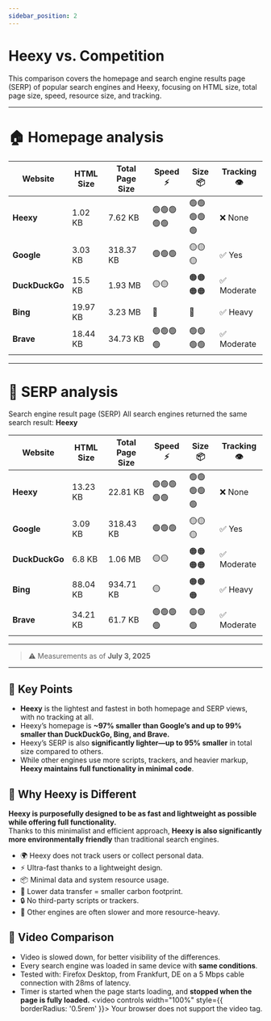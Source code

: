---
sidebar_position: 2
---
# Heexy vs. Competition

This comparison covers the homepage and search engine results page (SERP) of popular search engines and Heexy, focusing on HTML size, total page size, speed, resource size, and tracking.

---

# 🏠 Homepage analysis

| Website        | HTML Size   | Total Page Size | Speed ⚡        | Size 📦        | Tracking 👁️     |
|----------------|-------------|-----------------|----------------|----------------|------------------|
| **Heexy**      | 1.02 KB     | 7.62 KB         | 🟢🟢🟢🟢🟢       | 🟢🟢🟢🟢🟢      | ❌ None           |
| **Google**     | 3.03 KB     | 318.37 KB       | 🟢🟢🟢          | 🟡🟡🟡         | ✅ Yes            |
| **DuckDuckGo** | 15.5 KB     | 1.93 MB         | 🟡🟡           | 🟠🟠🟠🟠      | ✅ Moderate       |
| **Bing**       | 19.97 KB    | 3.23 MB         | 🔴             | 🔴             | ✅ Heavy          |
| **Brave**      | 18.44 KB    | 34.73 KB        | 🟢🟢🟢🟢       | 🟢🟢🟢🟢      | ✅ Moderate       |

---

# 🔎 SERP analysis
Search engine result page (SERP)
All search engines returned the same search result: **Heexy**

| Website        | HTML Size   | Total Page Size | Speed ⚡        | Size 📦        | Tracking 👁️     |
|----------------|-------------|-----------------|----------------|----------------|------------------|
| **Heexy**      | 13.23 KB    | 22.81 KB        | 🟢🟢🟢🟢🟢       | 🟢🟢🟢🟢🟢      | ❌ None           |
| **Google**     | 3.09 KB     | 318.43 KB       | 🟢🟢🟢          | 🟡🟡🟡         | ✅ Yes            |
| **DuckDuckGo** | 6.8 KB      | 1.06 MB         | 🟡🟡           | 🟠🟠🟠🟠      | ✅ Moderate       |
| **Bing**       | 88.04 KB    | 934.71 KB       | 🟡             | 🟠🟠🟠        | ✅ Heavy          |
| **Brave**      | 34.21 KB    | 61.7 KB         | 🟢🟢🟢🟢       | 🟢🟢🟢        | ✅ Moderate       |

---

> ⚠️ Measurements as of **July 3, 2025**

---

## 🚀 Key Points
- **Heexy** is the lightest and fastest in both homepage and SERP views, with no tracking at all.
- Heexy’s homepage is **~97% smaller than Google’s and up to 99% smaller than DuckDuckGo, Bing, and Brave.**
- Heexy’s SERP is also **significantly lighter—up to 95% smaller** in total size compared to others.
- While other engines use more scripts, trackers, and heavier markup, **Heexy maintains full functionality in minimal code**.

## 🤔 Why Heexy is Different

**Heexy is purposefully designed to be as fast and lightweight as possible while offering full functionality.**  
Thanks to this minimalist and efficient approach, **Heexy is also significantly more environmentally friendly** than traditional search engines.
- 🌍 Heexy does not track users or collect personal data.
- ⚡ Ultra-fast thanks to a lightweight design.
- 📦 Minimal data and system resource usage.
- 🌱 Lower data transfer = smaller carbon footprint.
- 🔒 No third-party scripts or trackers.
- 🐢 Other engines are often slower and more resource-heavy.

## 🎥 Video Comparison
- Video is slowed down, for better visibility of the differences.
- Every search engine was loaded in same device with **same conditions**.
- Tested with: Firefox Desktop, from Frankfurt, DE on a 5 Mbps cable connection with 28ms of latency.
- Timer is started when the page starts loading, and **stopped when the page is fully loaded.**
<video controls width="100%" style={{ borderRadius: '0.5rem' }}>
  <source src="/img/docs/compare.mp4" type="video/mp4" />
  Your browser does not support the video tag.
</video>
